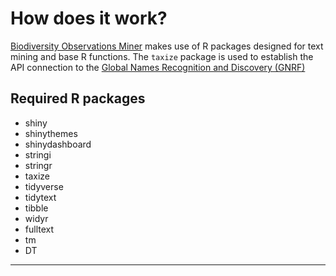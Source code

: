 

# How does it work? 

[Biodiversity Observations Miner](https://github.com/fgabriel1891/BiodiversityObservationsMiner) makes use of R packages designed for text mining and base R functions. The `taxize` package is used to establish the API connection to the [Global Names Recognition and Discovery (GNRF)](rdrr.io) 

## Required R packages

- shiny
- shinythemes
- shinydashboard
- stringi
- stringr
- taxize
- tidyverse
- tidytext
- tibble
- widyr
- fulltext
- tm
- DT



-------